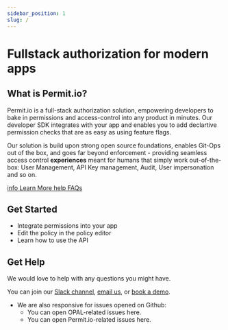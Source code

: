 ```yaml
---
sidebar_position: 1
slug: /
---
```


# Fullstack authorization for modern apps

## What is Permit.io?

Permit.io is a full-stack authorization solution, empowering developers
to bake in permissions and access-control into any product in minutes.
Our developer SDK integrates with your app and enables you to add declartive permission
checks that are as easy as using feature flags.

Our solution is build upon strong open source foundations, enables Git-Ops out of the box,
and goes far beyond enforcement - providing seamless access control **experiences** meant
for humans that simply work out-of-the-box: User Management, API Key management, Audit, User impersonation and so on.

<div className="bullet-links">
  <a className="info-link" href="overview/what-is-permitio">
    <span className="material-icons md-18">info</span>
    <span>Learn More</span>
  </a>
  <a className="question-link" href="overview/faq">
    <span className="material-icons md-18">help</span>
    <span>FAQs</span>
  </a>
</div>

## Get Started

- Integrate permissions into your app
- Edit the policy in the policy editor
- Learn how to use the API

## Get Help

We would love to help with any questions you might have.

You can join our [Slack channel](https://bit.ly/opal-slack), [email us](mailto:support@permit.io), or [book a demo](https://calendly.com/authorizon).

- We are also responsive for issues opened on Github:
  - You can open OPAL-related issues here.
  - You can open Permit.io-related issues here.

<!-- TODO:
* github links
* calendly link
* bullets

-->

<head>
  <title>Permit.io | Docs</title>
</head>
